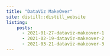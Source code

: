 ```yaml
---
title: "DataViz MakeOver"
site: distill::distill_website
listing:
    posts:
      - 2021-01-27-dataviz-makeover-1
      - 2021-02-19-dataviz-makeover-2
      - 2021-03-21-dataviz-makeover-3
---
```

